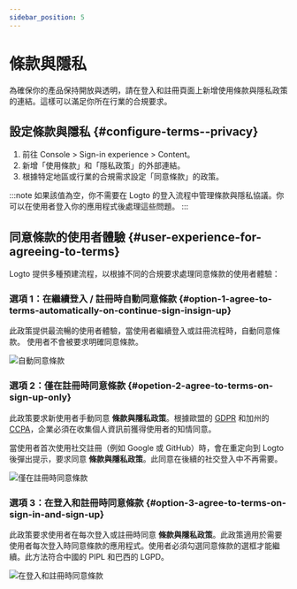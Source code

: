 ```yaml
---
sidebar_position: 5
---
```



# 條款與隱私

為確保你的產品保持開放與透明，請在登入和註冊頁面上新增使用條款與隱私政策的連結。這樣可以滿足你所在行業的合規要求。

## 設定條款與隱私 \{#configure-terms--privacy}

1. 前往 <CloudLink to="/sign-in-experience/content">Console > Sign-in experience > Content</CloudLink>。
2. 新增「使用條款」和「隱私政策」的外部連結。
3. 根據特定地區或行業的合規需求設定「同意條款」的政策。

:::note
如果該值為空，你不需要在 Logto 的登入流程中管理條款與隱私協議。你可以在使用者登入你的應用程式後處理這些問題。
:::

## 同意條款的使用者體驗 \{#user-experience-for-agreeing-to-terms}

Logto 提供多種預建流程，以根據不同的合規要求處理同意條款的使用者體驗：

### 選項 1：在繼續登入 / 註冊時自動同意條款 \{#option-1-agree-to-terms-automatically-on-continue-sign-insign-up}

此政策提供最流暢的使用者體驗，當使用者繼續登入或註冊流程時，自動同意條款。
使用者不會被要求明確同意條款。

<img src={autoAgreeToTermsImage} alt="自動同意條款" />

### 選項 2：僅在註冊時同意條款 \{#opetion-2-agree-to-terms-on-sign-up-only}

此政策要求新使用者手動同意 **條款與隱私政策**。根據歐盟的 [GDPR](https://gdpr-info.eu/art-4-gdpr/) 和加州的 [CCPA](https://oag.ca.gov/privacy/ccpa)，企業必須在收集個人資訊前獲得使用者的知情同意。

當使用者首次使用社交註冊（例如 Google 或 GitHub）時，會在重定向到 Logto 後彈出提示，要求同意 **條款與隱私政策**。此同意在後續的社交登入中不再需要。

<img src={signUpOnlyAgreeToTermsImage} alt="僅在註冊時同意條款" />

### 選項 3：在登入和註冊時同意條款 \{#option-3-agree-to-terms-on-sign-in-and-sign-up}

此政策要求使用者在每次登入或註冊時同意 **條款與隱私政策**。此政策適用於需要使用者每次登入時同意條款的應用程式。使用者必須勾選同意條款的選框才能繼續。此方法符合中國的 PIPL 和巴西的 LGPD。

<img src={signInAgreeToTermsImage} alt="在登入和註冊時同意條款" />
